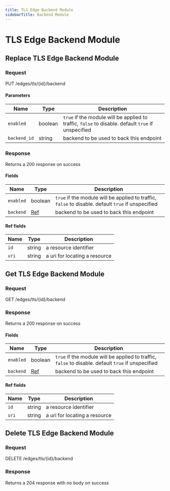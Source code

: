 ```yaml
---
title: TLS Edge Backend Module
sidebarTitle: Backend Module
---
```



# TLS Edge Backend Module

## Replace TLS Edge Backend Module

### Request

PUT /edges/tls/\{id\}/backend

<TLSEdgeBackendModuleReplaceRequest />

#### Parameters

| Name         | Type    | Description                                                                                        |
| ------------ | ------- | -------------------------------------------------------------------------------------------------- |
| `enabled`    | boolean | `true` if the module will be applied to traffic, `false` to disable. default `true` if unspecified |
| `backend_id` | string  | backend to be used to back this endpoint                                                           |

### Response

Returns a 200 response on success

<TLSEdgeBackendModuleReplaceResponse />

#### Fields

| Name      | Type               | Description                                                                                        |
| --------- | ------------------ | -------------------------------------------------------------------------------------------------- |
| `enabled` | boolean            | `true` if the module will be applied to traffic, `false` to disable. default `true` if unspecified |
| `backend` | [Ref](#ref-fields) | backend to be used to back this endpoint                                                           |

#### Ref fields

| Name  | Type   | Description                   |
| ----- | ------ | ----------------------------- |
| `id`  | string | a resource identifier         |
| `uri` | string | a uri for locating a resource |

## Get TLS Edge Backend Module

### Request

GET /edges/tls/\{id\}/backend

<TLSEdgeBackendModuleGetRequest />

### Response

Returns a 200 response on success

<TLSEdgeBackendModuleGetResponse />

#### Fields

| Name      | Type               | Description                                                                                        |
| --------- | ------------------ | -------------------------------------------------------------------------------------------------- |
| `enabled` | boolean            | `true` if the module will be applied to traffic, `false` to disable. default `true` if unspecified |
| `backend` | [Ref](#ref-fields) | backend to be used to back this endpoint                                                           |

#### Ref fields

| Name  | Type   | Description                   |
| ----- | ------ | ----------------------------- |
| `id`  | string | a resource identifier         |
| `uri` | string | a uri for locating a resource |

## Delete TLS Edge Backend Module

### Request

DELETE /edges/tls/\{id\}/backend

<TLSEdgeBackendModuleDeleteRequest />

### Response

Returns a 204 response with no body on success
